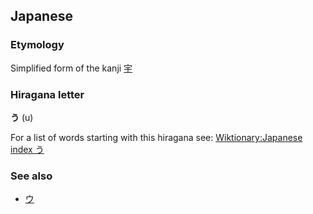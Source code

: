 == Japanese ==
===Etymology===
Simplified form of the kanji [[宇]]

===Hiragana letter===
'''う''' (u)

For a list of words starting with this hiragana see: [[Wiktionary:Japanese index う]]

===See also===
*[[ウ]]